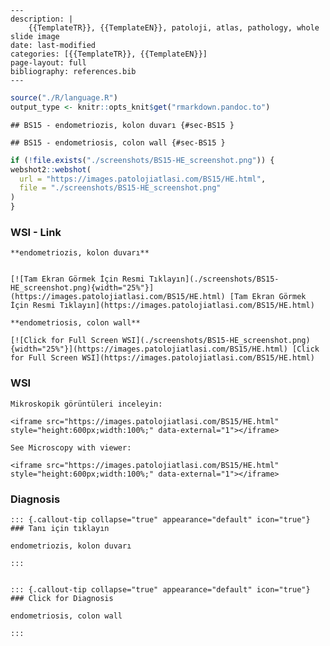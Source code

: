 

```comment
---
description: |
    {{TemplateTR}}, {{TemplateEN}}, patoloji, atlas, pathology, whole slide image
date: last-modified
categories: [{{TemplateTR}}, {{TemplateEN}}]
page-layout: full
bibliography: references.bib
---
```





```r
source("./R/language.R")
output_type <- knitr::opts_knit$get("rmarkdown.pandoc.to")
```


```asis
## BS15 - endometriozis, kolon duvarı {#sec-BS15 }
```


```asis
## BS15 - endometriosis, colon wall {#sec-BS15 }
```






```r
if (!file.exists("./screenshots/BS15-HE_screenshot.png")) {
webshot2::webshot(
  url = "https://images.patolojiatlasi.com/BS15/HE.html",
  file = "./screenshots/BS15-HE_screenshot.png"
)
}
```





::::: panel-tabset


### WSI - Link







```asis

**endometriozis, kolon duvarı**


[![Tam Ekran Görmek İçin Resmi Tıklayın](./screenshots/BS15-HE_screenshot.png){width="25%"}](https://images.patolojiatlasi.com/BS15/HE.html) [Tam Ekran Görmek İçin Resmi Tıklayın](https://images.patolojiatlasi.com/BS15/HE.html)
```

```asis

**endometriosis, colon wall**

[![Click for Full Screen WSI](./screenshots/BS15-HE_screenshot.png){width="25%"}](https://images.patolojiatlasi.com/BS15/HE.html) [Click for Full Screen WSI](https://images.patolojiatlasi.com/BS15/HE.html)

```





### WSI








```asis
Mikroskopik görüntüleri inceleyin:

<iframe src="https://images.patolojiatlasi.com/BS15/HE.html" style="height:600px;width:100%;" data-external="1"></iframe>

```





```asis

See Microscopy with viewer:

<iframe src="https://images.patolojiatlasi.com/BS15/HE.html" style="height:600px;width:100%;" data-external="1"></iframe>

```





### Diagnosis


```asis


::: {.callout-tip collapse="true" appearance="default" icon="true"}
### Tanı için tıklayın

endometriozis, kolon duvarı

:::


```


```asis


::: {.callout-tip collapse="true" appearance="default" icon="true"}
### Click for Diagnosis

endometriosis, colon wall

:::

```









:::::









